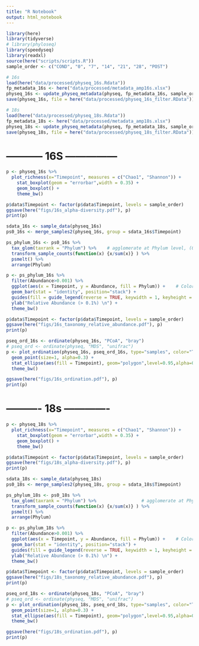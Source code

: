 ```yaml
---
title: "R Notebook"
output: html_notebook
---
```


```r
library(here)
library(tidyverse)
# library(phyloseq)
library(speedyseq)
library(readxl)
source(here("scripts/scripts.R"))
sample_order <- c("COND", "0", "7", "14", "21", "28", "POST")

# 16s
load(here("data/processed/physeq_16s.Rdata"))
fp_metadata_16s <- here("data/processed/metadata_amp16s.xlsx")
physeq_16s <- update_physeq_metadata(physeq, fp_metadata_16s, sample_order)
save(physeq_16s, file = here("data/processed/physeq_16s_filter.RData"))

# 18s
load(here("data/processed/physeq_18s.Rdata"))
fp_metadata_18s <- here("data/processed/metadata_amp18s.xlsx")
physeq_18s <- update_physeq_metadata(physeq, fp_metadata_18s, sample_order)
save(physeq_18s, file = here("data/processed/physeq_18s_filter.RData"))
```

# ----------- 16S ---------------
```r
p <- physeq_16s %>% 
  plot_richness(x="Timepoint", measures = c("Chao1", "Shannon")) +
    stat_boxplot(geom = "errorbar",width = 0.35) +
    geom_boxplot() +
    theme_bw()

p$data$Timepoint <- factor(p$data$Timepoint, levels = sample_order)
ggsave(here("figs/16s_alpha-diversity.pdf"), p)
print(p)
```


```r
sdata_16s <- sample_data(physeq_16s)
ps0_16s <- merge_samples2(physeq_16s, group = sdata_16s$Timepoint)

ps_phylum_16s <- ps0_16s %>%
  tax_glom(taxrank = "Phylum") %>%    # agglomerate at Phylum level, (Order, Family, ...)
  transform_sample_counts(function(x) {x/sum(x)} ) %>% 
  psmelt() %>% 
  arrange(Phylum)

p <- ps_phylum_16s %>% 
  filter(Abundance>0.001) %>%
  ggplot(aes(x = Timepoint, y = Abundance, fill = Phylum)) +    # Color by Phylum
  geom_bar(stat = "identity", position="stack") +
  guides(fill = guide_legend(reverse = TRUE, keywidth = 1, keyheight = 1)) +
  ylab("Relative Abundance (> 0.1%) \n") +
  theme_bw()

p$data$Timepoint <- factor(p$data$Timepoint, levels = sample_order)
ggsave(here("figs/16s_taxonomy_relative_abundance.pdf"), p)
print(p)
```


```r
pseq_ord_16s <- ordinate(physeq_16s, "PCoA", "bray")
# pseq_ord <- ordinate(physeq, "MDS", "unifrac")
p <- plot_ordination(physeq_16s, pseq_ord_16s, type="samples", color="Timepoint") +
  geom_point(size=1, alpha=0.3) + 
  stat_ellipse(aes(fill = Timepoint), geom="polygon",level=0.95,alpha=0.1) +
  theme_bw()

ggsave(here("figs/16s_ordination.pdf"), p)
print(p)
```

# ---------- 18s -------------
```r
p <- physeq_18s %>% 
  plot_richness(x="Timepoint", measures = c("Chao1", "Shannon")) +
    stat_boxplot(geom = "errorbar",width = 0.35) +
    geom_boxplot() +
    theme_bw()

p$data$Timepoint <- factor(p$data$Timepoint, levels = sample_order)
ggsave(here("figs/18s_alpha-diversity.pdf"), p)
print(p)
```


```r
sdata_18s <- sample_data(physeq_18s)
ps0_18s <- merge_samples2(physeq_18s, group = sdata_18s$Timepoint)

ps_phylum_18s <- ps0_18s %>%
  tax_glom(taxrank = "Phylum") %>%                 # agglomerate at Phylum level, (Order, Family, ...)
  transform_sample_counts(function(x) {x/sum(x)} ) %>% 
  psmelt() %>% 
  arrange(Phylum)

p <- ps_phylum_18s %>% 
  filter(Abundance>0.001) %>%
  ggplot(aes(x = Timepoint, y = Abundance, fill = Phylum)) +    # Color by Phylum
  geom_bar(stat = "identity", position="stack") +
  guides(fill = guide_legend(reverse = TRUE, keywidth = 1, keyheight = 1)) +
  ylab("Relative Abundance (> 0.1%) \n") +
  theme_bw()

p$data$Timepoint <- factor(p$data$Timepoint, levels = sample_order)
ggsave(here("figs/18s_taxonomy_relative_abundance.pdf"), p)
print(p)
```


```r
pseq_ord_18s <- ordinate(physeq_18s, "PCoA", "bray")
# pseq_ord <- ordinate(physeq, "MDS", "unifrac")
p <- plot_ordination(physeq_18s, pseq_ord_18s, type="samples", color="Timepoint") +
  geom_point(size=1, alpha=0.3) + 
  stat_ellipse(aes(fill = Timepoint), geom="polygon",level=0.95,alpha=0.1) +
  theme_bw()

ggsave(here("figs/18s_ordination.pdf"), p)
print(p)
```


